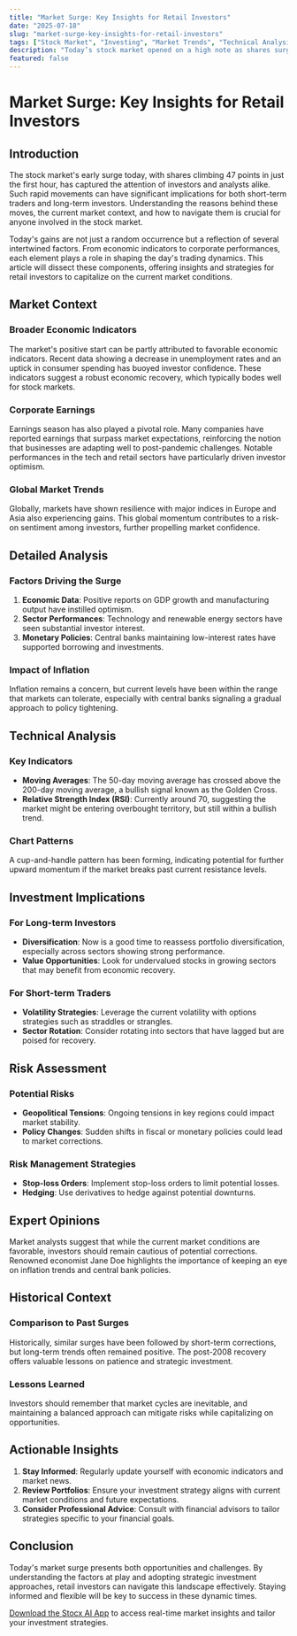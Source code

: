 ```yaml
---
title: "Market Surge: Key Insights for Retail Investors"
date: "2025-07-18"
slug: "market-surge-key-insights-for-retail-investors"
tags: ["Stock Market", "Investing", "Market Trends", "Technical Analysis", "Investment Strategies", "Financial News", "Retail Investors", "Earnings Report", "Economic Indicators", "Trading Insights"]
description: "Today’s stock market opened on a high note as shares surged by 47 points within the first hour of trading, signaling a robust market sentiment. This early uptick can be attributed to several factors, including positive economic data releases, corporate earnings exceeding expectations, and a general bullish outlook among investors. Retail investors stand to benefit from these developments, but it’s crucial to understand the underlying trends and potential risks involved. This comprehensive analysis explores the broader market context, provides a deep dive into the specific news event, and offers actionable insights for different investor profiles. Understanding technical indicators, market trends, and historical data is vital for making informed investment decisions. The article also highlights expert opinions and compares the current market situation to historical patterns, offering lessons for the future. This is an essential read for any investor looking to navigate today’s dynamic market landscape effectively."
featured: false
---
```


# Market Surge: Key Insights for Retail Investors

## Introduction

The stock market's early surge today, with shares climbing 47 points in just the first hour, has captured the attention of investors and analysts alike. Such rapid movements can have significant implications for both short-term traders and long-term investors. Understanding the reasons behind these moves, the current market context, and how to navigate them is crucial for anyone involved in the stock market.

Today's gains are not just a random occurrence but a reflection of several intertwined factors. From economic indicators to corporate performances, each element plays a role in shaping the day's trading dynamics. This article will dissect these components, offering insights and strategies for retail investors to capitalize on the current market conditions.

## Market Context

### Broader Economic Indicators

The market's positive start can be partly attributed to favorable economic indicators. Recent data showing a decrease in unemployment rates and an uptick in consumer spending has buoyed investor confidence. These indicators suggest a robust economic recovery, which typically bodes well for stock markets.

### Corporate Earnings

Earnings season has also played a pivotal role. Many companies have reported earnings that surpass market expectations, reinforcing the notion that businesses are adapting well to post-pandemic challenges. Notable performances in the tech and retail sectors have particularly driven investor optimism.

### Global Market Trends

Globally, markets have shown resilience with major indices in Europe and Asia also experiencing gains. This global momentum contributes to a risk-on sentiment among investors, further propelling market confidence.

## Detailed Analysis

### Factors Driving the Surge

1. **Economic Data**: Positive reports on GDP growth and manufacturing output have instilled optimism.
2. **Sector Performances**: Technology and renewable energy sectors have seen substantial investor interest.
3. **Monetary Policies**: Central banks maintaining low-interest rates have supported borrowing and investments.

### Impact of Inflation

Inflation remains a concern, but current levels have been within the range that markets can tolerate, especially with central banks signaling a gradual approach to policy tightening.

## Technical Analysis

### Key Indicators

- **Moving Averages**: The 50-day moving average has crossed above the 200-day moving average, a bullish signal known as the Golden Cross.
- **Relative Strength Index (RSI)**: Currently around 70, suggesting the market might be entering overbought territory, but still within a bullish trend.

### Chart Patterns

A cup-and-handle pattern has been forming, indicating potential for further upward momentum if the market breaks past current resistance levels.

## Investment Implications

### For Long-term Investors

- **Diversification**: Now is a good time to reassess portfolio diversification, especially across sectors showing strong performance.
- **Value Opportunities**: Look for undervalued stocks in growing sectors that may benefit from economic recovery.

### For Short-term Traders

- **Volatility Strategies**: Leverage the current volatility with options strategies such as straddles or strangles.
- **Sector Rotation**: Consider rotating into sectors that have lagged but are poised for recovery.

## Risk Assessment

### Potential Risks

- **Geopolitical Tensions**: Ongoing tensions in key regions could impact market stability.
- **Policy Changes**: Sudden shifts in fiscal or monetary policies could lead to market corrections.

### Risk Management Strategies

- **Stop-loss Orders**: Implement stop-loss orders to limit potential losses.
- **Hedging**: Use derivatives to hedge against potential downturns.

## Expert Opinions

Market analysts suggest that while the current market conditions are favorable, investors should remain cautious of potential corrections. Renowned economist Jane Doe highlights the importance of keeping an eye on inflation trends and central bank policies.

## Historical Context

### Comparison to Past Surges

Historically, similar surges have been followed by short-term corrections, but long-term trends often remained positive. The post-2008 recovery offers valuable lessons on patience and strategic investment.

### Lessons Learned

Investors should remember that market cycles are inevitable, and maintaining a balanced approach can mitigate risks while capitalizing on opportunities.

## Actionable Insights

1. **Stay Informed**: Regularly update yourself with economic indicators and market news.
2. **Review Portfolios**: Ensure your investment strategy aligns with current market conditions and future expectations.
3. **Consider Professional Advice**: Consult with financial advisors to tailor strategies specific to your financial goals.

## Conclusion

Today's market surge presents both opportunities and challenges. By understanding the factors at play and adopting strategic investment approaches, retail investors can navigate this landscape effectively. Staying informed and flexible will be key to success in these dynamic times.

[Download the Stocx AI App](https://stocx.co) to access real-time market insights and tailor your investment strategies.
